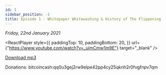 ```yaml
---
id: 1
sidebar_position: -1
title: Episode 1 - Whitepaper Whitewashing & History of The Flippening
---
```



_Friday, 22nd January 2021_

<ReactPlayer
  style={{
    paddingTop: 10,
    paddingBottom: 20,
  }}
  url={"https://www.youtube.com/watch?v=_uimCmw1m9E"}
  target="_blank"
/>

[Download mp3](https://drive.google.com/file/d/1b_Ra-IX1Lxt6X4doRVeLnxOogsaLwl1a/view?usp=sharing)

Donations: bitcoincash:qq0u3gej2rw9elpe42pp4cy25qknh2r0fvgfnpv7qm
